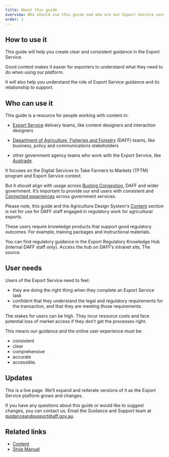 ```yaml
---
title: About this guide
overview: Who should use this guide and who are our Export Service users.
order: 1
---
```


## How to use it

This guide will help you create clear and consistent guidance in the Export Service.

Good content makes it easier for exporters to understand what they need to do when using our platform.

It will also help you understand the role of Export Service guidance and its relationship to support.

<BackToTop />

## Who can use it

This guide is a resource for people working with content in:

- [Export Service](https://agriculture-exports.awe.gov.au) delivery teams, like content designers and interaction designers

- [Department of Agriculture, Fisheries and Forestry](https://www.agriculture.gov.au/) (DAFF) teams, like business, policy and
  communications stakeholders

- other government agency teams who work with the Export Service, like [Austrade](https://www.austrade.gov.au/).

It focuses on the Digital Services to Take Farmers to Markets (TFTM) program and Export Service context.

But it should align with usage across [Busting Congestion](https://www.agriculture.gov.au/sites/default/files/documents/budget-2020-21-busting-congestion-for-agricultural-exporters.pdf), DAFF and wider government. It’s important to provide our end users with consistent and [Connected experiences](./types-of-content#connected-experiences) across government services.

Please note, this guide and the Agriculture Design System's [Content](/content) section is not for use for DAFF staff engaged in regulatory work for agricultural exports.

These users require knowledge products that support good regulatory outcomes. For example, training packages and instructional materials.

You can find regulatory guidance in the Export Regulatory Knowledge Hub (internal DAFF staff only). Access the hub on DAFF’s intranet site, The source.

<BackToTop />

## User needs

Users of the Export Service need to feel:

- they are doing the right thing when they complete an Export Service task
- confident that they understand the legal and regulatory requirements for the transaction, and that they are meeting those requirements.

The stakes for users can be high. They incur resource costs and face potential loss of market access if they don’t get the processes right.

This means our guidance and the online user experience must be:

- consistent
- clear
- comprehensive
- accurate
- accessible.

<BackToTop />

## Updates

This is a live page. We’ll expand and reiterate versions of it as the Export Service platform grows and changes.

If you have any questions about this guide or would like to suggest changes, you can contact us. Email the Guidance and Support team at [guidanceandsupport@aff.gov.au](mailto:guidanceandsupport@aff.gov.au).

<BackToTop />

## Related links

- [Content](/content)
- [Style Manual](https://www.stylemanual.gov.au/)

<BackToTop />
